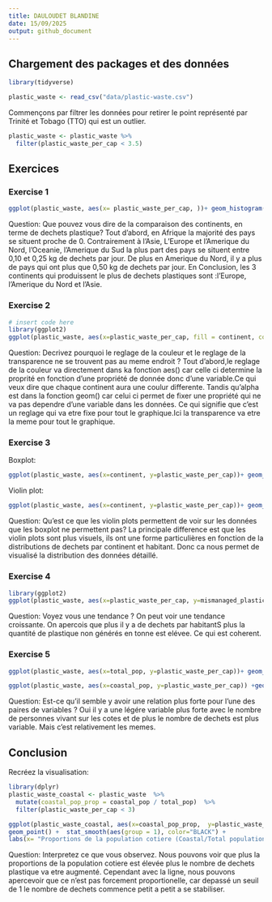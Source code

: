 ```yaml
---
title: DAULOUDET BLANDINE
date: 15/09/2025
output: github_document
---
```


## Chargement des packages et des données

```r
library(tidyverse) 
```

```r
plastic_waste <- read_csv("data/plastic-waste.csv")
```

Commençons par filtrer les données pour retirer le point représenté par Trinité et Tobago (TTO) qui est un outlier.

```r
plastic_waste <- plastic_waste %>%
  filter(plastic_waste_per_cap < 3.5)
```


## Exercices

### Exercise 1

```r
ggplot(plastic_waste, aes(x= plastic_waste_per_cap, ))+ geom_histogram(binwidth =0.2) + facet_wrap(~continent)
```
Question: Que pouvez vous dire de la comparaison des continents, en terme de dechets plastique? Tout d'abord, en Afrique la majorité des pays se situent proche de 0. Contrairement à l'Asie, L'Europe et l'Amerique du Nord, l'Oceanie, l'Amerique du Sud la plus part des pays se situent entre 0,10 et 0,25 kg de dechets par jour. De plus en Amerique du Nord, il y a plus de pays qui ont plus que 0,50 kg de dechets par jour. En Conclusion, les 3 continents qui produissent le plus de dechets plastiques sont :l'Europe, l'Amerique du Nord et l'Asie.

### Exercise 2

```r
# insert code here
library(ggplot2)
ggplot(plastic_waste, aes(x=plastic_waste_per_cap, fill = continent, color=continent)) + geom_density(ajust=2, alpha=0.5)
```
Question: Decrivez pourquoi le reglage de la couleur et le reglage de la transparence ne se trouvent pas au meme endroit ?
Tout d'abord,le reglage de la couleur va directement dans ka fonction aes() car celle ci determine la proprité en fonction d'une propriété de donnée donc d'une variable.Ce qui veux dire que chaque continent aura une coulur differente. Tandis qu'alpha est dans la fonction geom() car celui ci permet de fixer une propriété qui ne va pas dependre d'une variable dans les données. Ce qui signifie que c'est un reglage qui va etre fixe pour tout le graphique.Ici la transparence va etre la meme pour tout le graphique.

### Exercise 3

Boxplot:

```r
ggplot(plastic_waste, aes(x=continent, y=plastic_waste_per_cap))+ geom_boxplot()
```

Violin plot:

```r
ggplot(plastic_waste, aes(x=continent, y=plastic_waste_per_cap))+ geom_violin()
```
Question: Qu'est ce que les violin plots permettent de voir sur les données que les boxplot ne permettent pas? La principale difference est que les violin plots sont plus visuels, ils ont une forme particulières en fonction de la distributions de dechets par continent et habitant. Donc ca nous permet de visualisé la distribution des données détaillé.

### Exercise 4


```r
library(ggplot2)
ggplot(plastic_waste, aes(x=plastic_waste_per_cap, y=mismanaged_plastic_waste_per_cap, color=continent)) + geom_point()
```
Question: Voyez vous une tendance ?
On peut voir une tendance croissante. On apercois que plus il y a de dechets par habitantS plus la quantité de plastique non générés en tonne est elévee. Ce qui est coherent. 


### Exercise 5


```r
ggplot(plastic_waste, aes(x=total_pop, y=plastic_waste_per_cap))+ geom_point()


```

```r
ggplot(plastic_waste, aes(x=coastal_pop, y=plastic_waste_per_cap)) +geom_point()
```
Question: Est-ce qu'il semble y avoir une relation plus forte pour l'une des paires de variables ?
Oui il y a une légére variable plus forte avec le nombre de personnes vivant sur les cotes et de plus le nombre de dechets est plus variable. Mais c'est relativement les memes. 

## Conclusion

Recréez la visualisation:

```r
library(dplyr)
plastic_waste_coastal <- plastic_waste  %>%
  mutate(coastal_pop_prop = coastal_pop / total_pop)  %>%
  filter(plastic_waste_per_cap < 3)

ggplot(plastic_waste_coastal, aes(x=coastal_pop_prop,  y=plastic_waste_per_cap, color=continent))+ 
geom_point() +  stat_smooth(aes(group = 1), color="BLACK") +
labs(x= "Proportions de la population cotiere (Coastal/Total population)", y="Nombre de dechets de plastiques par habitant", title="Quantité de déchets plastiques vs Proportion de la population cotière",subtitle="Selon le continent")


```
Question: Interpretez ce que vous observez. 
Nous pouvons voir que plus la proportions de la population cotiere est élevée plus le nombre de dechets plastique va etre augmenté. Cependant avec la ligne, nous pouvons apercevoir que ce n'est pas forcement proportionelle, car depassé un seuil de 1 le nombre de dechets commence petit a petit a se stabiliser. 